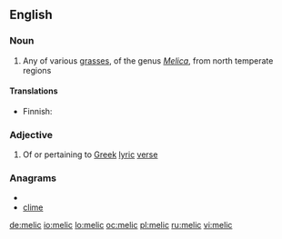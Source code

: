 ==English==

===Noun===
{{en-noun}}

# Any of various [[grass]]es, of the genus ''[[Melica]]'', from north temperate regions

====Translations====
{{trans-top|grass}}
* Finnish: {{t-|fi|helmikkä}}
{{trans-mid}}
{{trans-bottom}}

===Adjective===
{{en-adj}}

# Of or pertaining to [[Greek]] [[lyric]] [[verse]]

===Anagrams===
* {{alphagram|ceilm}}
* [[clime#English|clime]]

[[de:melic]]
[[io:melic]]
[[lo:melic]]
[[oc:melic]]
[[pl:melic]]
[[ru:melic]]
[[vi:melic]]